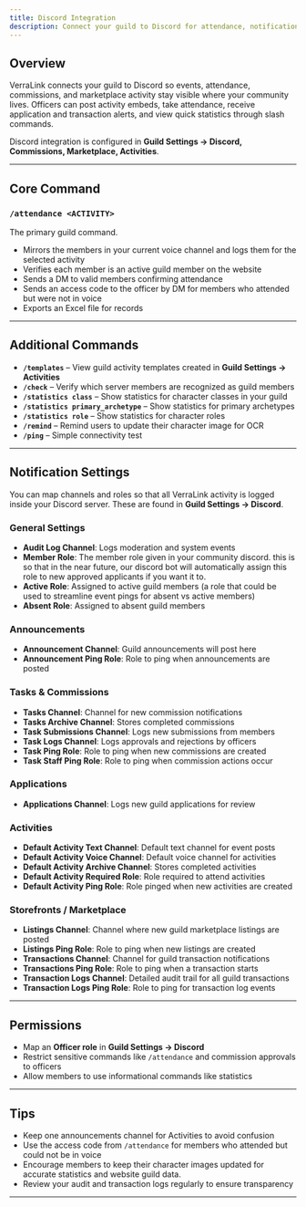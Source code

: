 ```yaml
---
title: Discord Integration
description: Connect your guild to Discord for attendance, notifications, logs, and officer tools. Learn the slash commands and how to configure channels and roles for Commissions, Marketplace, and Activities.
---
```


## Overview
VerraLink connects your guild to Discord so events, attendance, commissions, and marketplace activity stay visible where your community lives. Officers can post activity embeds, take attendance, receive application and transaction alerts, and view quick statistics through slash commands.  

Discord integration is configured in **Guild Settings → Discord, Commissions, Marketplace, Activities**.  

---

## Core Command

### `/attendance <ACTIVITY>`
The primary guild command.  
- Mirrors the members in your current voice channel and logs them for the selected activity  
- Verifies each member is an active guild member on the website  
- Sends a DM to valid members confirming attendance  
- Sends an access code to the officer by DM for members who attended but were not in voice  
- Exports an Excel file for records  

---

## Additional Commands

- **`/templates`** – View guild activity templates created in **Guild Settings → Activities**  
- **`/check`** – Verify which server members are recognized as guild members  
- **`/statistics class`** – Show statistics for character classes in your guild  
- **`/statistics primary_archetype`** – Show statistics for primary archetypes  
- **`/statistics role`** – Show statistics for character roles  
- **`/remind`** – Remind users to update their character image for OCR  
- **`/ping`** – Simple connectivity test  

---

## Notification Settings

You can map channels and roles so that all VerraLink activity is logged inside your Discord server. These are found in **Guild Settings → Discord**.  

### General Settings
- **Audit Log Channel**: Logs moderation and system events  
- **Member Role**: The member role given in your community discord. this is so that in the near future, our discord bot will automatically assign this role to new approved applicants if you want it to.
- **Active Role**: Assigned to active guild members  (a role that could be used to streamline event pings for absent vs active members)
- **Absent Role**: Assigned to absent guild members  

### Announcements
- **Announcement Channel**: Guild announcements will post here  
- **Announcement Ping Role**: Role to ping when announcements are posted  

### Tasks & Commissions
- **Tasks Channel**: Channel for new commission notifications  
- **Tasks Archive Channel**: Stores completed commissions  
- **Task Submissions Channel**: Logs new submissions from members  
- **Task Logs Channel**: Logs approvals and rejections by officers  
- **Task Ping Role**: Role to ping when new commissions are created  
- **Task Staff Ping Role**: Role to ping when commission actions occur  

### Applications
- **Applications Channel**: Logs new guild applications for review  

### Activities
- **Default Activity Text Channel**: Default text channel for event posts  
- **Default Activity Voice Channel**: Default voice channel for activities  
- **Default Activity Archive Channel**: Stores completed activities  
- **Default Activity Required Role**: Role required to attend activities  
- **Default Activity Ping Role**: Role pinged when new activities are created  

### Storefronts / Marketplace
- **Listings Channel**: Channel where new guild marketplace listings are posted  
- **Listings Ping Role**: Role to ping when new listings are created  
- **Transactions Channel**: Channel for guild transaction notifications  
- **Transactions Ping Role**: Role to ping when a transaction starts  
- **Transaction Logs Channel**: Detailed audit trail for all guild transactions  
- **Transaction Logs Ping Role**: Role to ping for transaction log events  

---

## Permissions

- Map an **Officer role** in **Guild Settings → Discord**  
- Restrict sensitive commands like `/attendance` and commission approvals to officers  
- Allow members to use informational commands like statistics  

---

## Tips

- Keep one announcements channel for Activities to avoid confusion  
- Use the access code from `/attendance` for members who attended but could not be in voice  
- Encourage members to keep their character images updated for accurate statistics and website guild data. 
- Review your audit and transaction logs regularly to ensure transparency  

---
